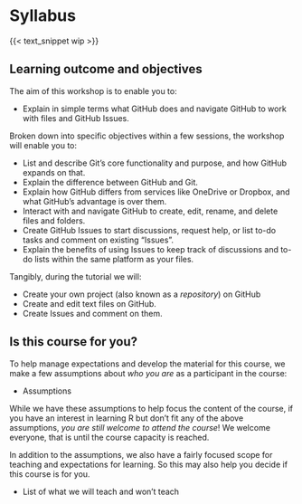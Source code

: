 # Syllabus {#sec-syllabus}

{{< text_snippet wip >}}

## Learning outcome and objectives

The aim of this workshop is to enable you to:

-   Explain in simple terms what GitHub does and navigate
    GitHub to work with files and GitHub Issues.


Broken down into specific objectives within a few sessions, the workshop will enable you to:

-   List and describe Git's core functionality and purpose, and how
    GitHub expands on that.
-   Explain the difference between GitHub and Git.
-   Explain how GitHub differs from services like OneDrive or Dropbox,
    and what GitHub's advantage is over them.
-   Interact with and navigate GitHub to create, edit, rename,
    and delete files and folders.
-   Create GitHub Issues to start discussions, request help,
    or list to-do tasks and comment on existing "Issues".
-   Explain the benefits of using Issues to keep track of discussions and to-do lists within the same platform as
    your files.

Tangibly, during the tutorial we will:

-   Create your own project (also known as a *repository*) on GitHub
-   Create and edit text files on GitHub.
-   Create Issues and comment on them.

## Is this course for you? {#sec-is-it-for-you}

To help manage expectations and develop the material for this course, we
make a few assumptions about *who you are* as a participant in the
course:

-   Assumptions

While we have these assumptions to help focus the content of the course,
if you have an interest in learning R but don't fit any of the above
assumptions, *you are still welcome to attend the course*! We welcome
everyone, that is until the course capacity is reached.

In addition to the assumptions, we also have a fairly focused scope for
teaching and expectations for learning. So this may also help you decide
if this course is for you.

-   List of what we will teach and won't teach
